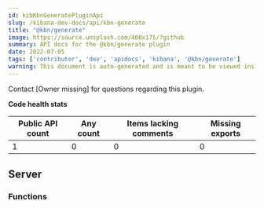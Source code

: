 ```yaml
---
id: kibKbnGeneratePluginApi
slug: /kibana-dev-docs/api/kbn-generate
title: "@kbn/generate"
image: https://source.unsplash.com/400x175/?github
summary: API docs for the @kbn/generate plugin
date: 2022-07-05
tags: ['contributor', 'dev', 'apidocs', 'kibana', '@kbn/generate']
warning: This document is auto-generated and is meant to be viewed inside our experimental, new docs system. Reach out in #docs-engineering for more info.
---
```




Contact [Owner missing] for questions regarding this plugin.

**Code health stats**

| Public API count  | Any count | Items lacking comments | Missing exports |
|-------------------|-----------|------------------------|-----------------|
| 1 | 0 | 0 | 0 |

## Server

### Functions
<DocDefinitionList data={kbnGenerateObj.server.functions}/>

